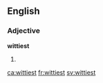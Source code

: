 ==English==

===Adjective===
'''wittiest'''

# {{en-superlative of|witty}}

[[ca:wittiest]]
[[fr:wittiest]]
[[sv:wittiest]]